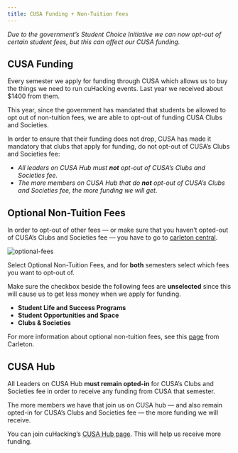 ```yaml
---
title: CUSA Funding + Non-Tuition Fees
---
```


_Due to the government’s Student Choice Initiative we can now opt-out of certain student fees, but this can affect our CUSA funding._

## CUSA Funding

Every semester we apply for funding through CUSA which allows us to buy the things we need to run cuHacking events. Last year we received about $1400 from them.

This year, since the government has mandated that students be allowed to opt out of non-tuition fees, we are able to opt-out of funding CUSA Clubs and Societies.

In order to ensure that their funding does not drop, CUSA has made it mandatory that clubs that apply for funding, do not opt-out of CUSA’s Clubs and Societies fee:

- _All leaders on CUSA Hub must **not** opt-out of CUSA’s Clubs and Societies fee._
- _The more members on CUSA Hub that do **not** opt-out of CUSA’s Clubs and Societies fee, the more funding we will get._

## Optional Non-Tuition Fees

In order to opt-out of other fees — or make sure that you haven’t opted-out of CUSA’s Clubs and Societies fee — you have to go to [carleton central](https://central.carleton.ca).

![optional-fees](/cuhacking-2020-images/optional-fees.png)

Select Optional Non-Tuition Fees, and for **both** semesters select which fees you want to opt-out of.

Make sure the checkbox beside the following fees are **unselected** since this will cause us to get less money when we apply for funding.

- **Student Life and Success Programs**
- **Student Opportunities and Space**
- **Clubs & Societies**

For more information about optional non-tuition fees, see this [page](https://carleton.ca/studentaccounts/tuition-fees/optional-non-tuition-fees/) from Carleton.

## CUSA Hub

All Leaders on CUSA Hub **must remain opted-in** for CUSA’s Clubs and Societies fee in order to receive any funding from CUSA that semester.

The more members we have that join us on CUSA hub — and also remain opted-in for CUSA’s Clubs and Societies fee — the more funding we will receive.

You can join cuHacking’s [CUSA Hub page](https://cusahub.ca/campusvibe/group/a89a7547-a041-47b3-904d-8401cc7a367c/54043249-1e76-41d0-9b62-d0d26b99e456). This will help us receive more funding.